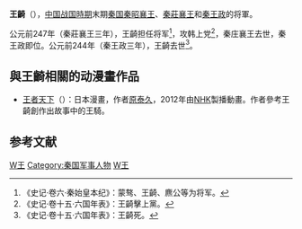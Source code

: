 {{missing information|生平事迹，成就，评价|time=2019-03-29T13:12:48+00:00}}
'''王齮'''（{{bd|？||前244年||catIdx=W王}}），[[中国|中国]][[战国時期|战国時期]]末期[[秦国|秦国]][[秦昭襄王|秦昭襄王]]、[[秦莊襄王|秦莊襄王]]和[[秦王政|秦王政]]的将軍。

公元前247年（秦莊襄王三年），王齮担任将军<ref>《史记·卷六·秦始皇本纪》：蒙骜、王齮、麃公等为将军。</ref>，攻韩上党<ref>《史记·卷十五·六国年表》：王齮擊上黨。</ref>，秦庄襄王去世，秦王政即位。公元前244年（秦王政三年），王齮去世<ref>《史记·卷十五·六国年表》：王齮死。</ref>。

== 與王齮相關的动漫畫作品 ==
*[[王者天下|王者天下]]（{{lang-ja|キングダム}}）：日本漫畫，作者[[原泰久|原泰久]]，2012年由[[NHK|NHK]]製播動畫。作者參考王齮創作出故事中的王騎。

== 参考文献 ==
{{reflist|2}}

[[Category:战国人|W王]]
[[Category:秦国军事人物|Category:秦国军事人物]]
[[Category:秦朝军事人物|W王]]